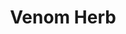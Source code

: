 ---
title: "Venom Herb"
meta_title: "Venom Herb craft"
description: "Craft de Venom Herb"
rank: "d"
draft: false
name: "Venom Herb"
recipe_img: "https://wiki.pokexgames.com/images/c/c6/Venom_Herb.png"
level: 26
craft_time: 600
result: 1
value_npc: 1
ingredients:
  - name: "Leaves"
    quantity: 20
    item_img: "https://wiki.pokexgames.com/images/f/f1/Leaves.png"
    value_npc: 1
  - name: "Seed"
    quantity: 260
    item_img: "https://wiki.pokexgames.com/images/2/2e/Seed.png"
    value_npc: 1
  - name: "Pure Grass"
    quantity: 200
    item_img: "https://wiki.pokexgames.com/images/b/bc/Pure_Grass.png"
    value_npc: 1
---